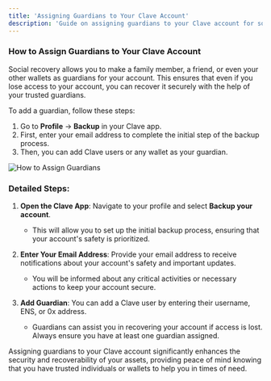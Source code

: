 ```yaml
---
title: 'Assigning Guardians to Your Clave Account'
description: 'Guide on assigning guardians to your Clave account for social recovery.'
---
```


### How to Assign Guardians to Your Clave Account

Social recovery allows you to make a family member, a friend, or even your other wallets as guardians for your account. This ensures that even if you lose access to your account, you can recover it securely with the help of your trusted guardians.

To add a guardian, follow these steps:

1. Go to **Profile** -> **Backup** in your Clave app.
2. First, enter your email address to complete the initial step of the backup process.
3. Then, you can add Clave users or any wallet as your guardian.

![How to Assign Guardians](./images/assign1.png)

### Detailed Steps:

1. **Open the Clave App**: Navigate to your profile and select **Backup your account**.
   - This will allow you to set up the initial backup process, ensuring that your account's safety is prioritized.

2. **Enter Your Email Address**: Provide your email address to receive notifications about your account's safety and important updates.
   - You will be informed about any critical activities or necessary actions to keep your account secure.

3. **Add Guardian**: You can add a Clave user by entering their username, ENS, or 0x address.
   - Guardians can assist you in recovering your account if access is lost. Always ensure you have at least one guardian assigned.

Assigning guardians to your Clave account significantly enhances the security and recoverability of your assets, providing peace of mind knowing that you have trusted individuals or wallets to help you in times of need.
